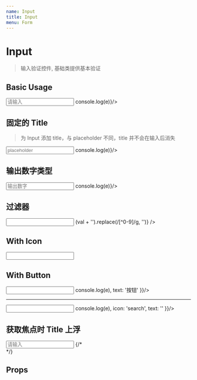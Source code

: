 ```yaml
---
name: Input
title: Input
menu: Form
---
```



# Input

> 输入验证控件, 基础类提供基本验证

## Basic Usage

<Playground>
  <Input placeholder="请输入"
    onChange={e => console.log(e)}/>
</Playground>

## 固定的 Title

> 为 Input 添加 title，与 placeholder 不同，title 并不会在输入后消失

<Playground>
  <Input title="固定 Title" placeholder="placeholder"
    onChange={e => console.log(e)}/>
</Playground>

## 输出数字类型

<Playground>
  <Input title="输出 number 类型" placeholder="输出数字" outputType="number" 
    propsForInput={{
      type: 'number'
    }}
    onChange={e => console.log(e)}/>
</Playground>

## 过滤器

<Playground>
  <Input title="只能输入数字" filter={val => (val + '').replace(/[^0-9]/g, '')} />
</Playground>

## With Icon

<Playground>
  <Input n="phone" />
</Playground>

## With Button

<Playground>
  <Input
    title="带按钮的输入框"
    outputType="number"
    inputBtnConfig={{
      action: (e) => console.log(e),
      text: '按钮'
    }}/>
  <hr />
  <Input
    title="带按钮的输入框"
    outputType="number"
    inputBtnConfig={{
      action: (e) => console.log(e),
      icon: 'search',
      text: ''
    }}/>
</Playground>

## 获取焦点时 Title 上浮

<Playground>
  <Input n="phone" title="电话号码" placeholder="请输入" flowTitle />
  {/* <div className="animate-input-title">
  </div> */}
</Playground>

## Props

<Props of={Input} />
